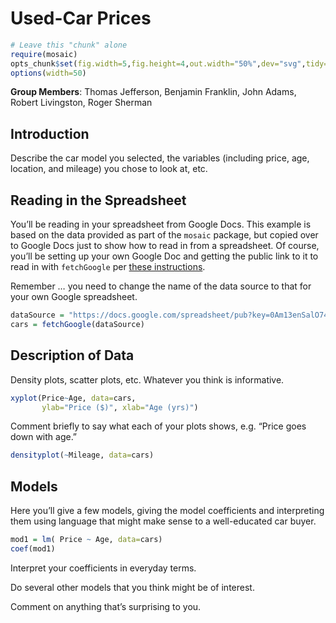 # Used-Car Prices

```r
# Leave this "chunk" alone
require(mosaic)
opts_chunk$set(fig.width=5,fig.height=4,out.width="50%",dev="svg",tidy=FALSE)
options(width=50)
```

**Group Members**: Thomas Jefferson, Benjamin Franklin, John Adams, Robert Livingston, Roger Sherman

## Introduction

Describe the car model you selected, the variables (including price, age, location, and mileage) you chose to look at, etc.

## Reading in the Spreadsheet

You'll be reading in your spreadsheet from Google Docs.  This example is based on the data provided as part of the `mosaic` package, but copied over to Google Docs just to show how to read in from a spreadsheet.  Of course, you'll be setting up your own Google Doc and getting the public link to it to read in with `fetchGoogle` per [these instructions](http://rpubs.com/dtkaplan/GoogleSpreadsheets).

Remember ... you need to change the name of the data source to that for your own Google spreadsheet.

```r
dataSource = "https://docs.google.com/spreadsheet/pub?key=0Am13enSalO74dEEya201eF9qamZ0VDlPbWY4eW1jemc&single=true&gid=0&output=csv"
cars = fetchGoogle(dataSource)
```



## Description of Data

Density plots, scatter plots, etc. Whatever you think is informative.

```r
xyplot(Price~Age, data=cars, 
       ylab="Price ($)", xlab="Age (yrs)")
```

Comment briefly to say what each of your plots shows, e.g. "Price goes down with age."

```r
densityplot(~Mileage, data=cars)
```


## Models

Here you'll give a few models, giving the model coefficients and interpreting them using language that might make sense to a well-educated car buyer.

```r
mod1 = lm( Price ~ Age, data=cars)
coef(mod1)
```

Interpret your coefficients in everyday terms.

Do several other models that you think might be of interest.

Comment on anything that's surprising to you.